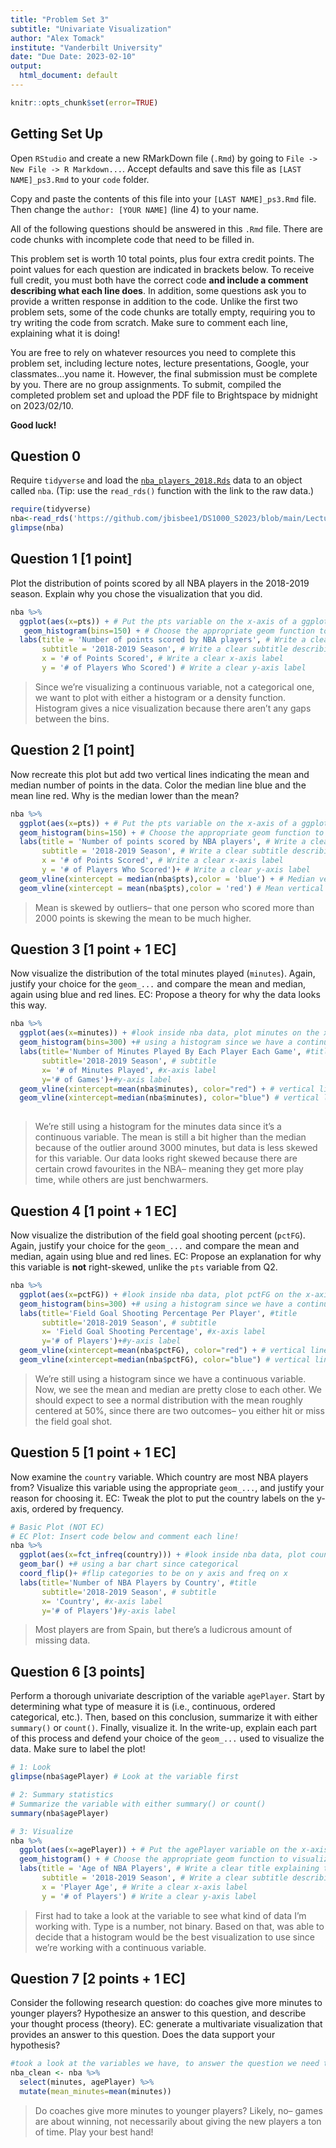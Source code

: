 ```yaml
---
title: "Problem Set 3"
subtitle: "Univariate Visualization"
author: "Alex Tomack"
institute: "Vanderbilt University"
date: "Due Date: 2023-02-10"
output:
  html_document: default
---
```


```r
knitr::opts_chunk$set(error=TRUE)
```


## Getting Set Up

Open `RStudio` and create a new RMarkDown file (`.Rmd`) by going to `File -> New File -> R Markdown...`.
Accept defaults and save this file as `[LAST NAME]_ps3.Rmd` to your `code` folder.

Copy and paste the contents of this file into your `[LAST NAME]_ps3.Rmd` file. Then change the `author: [YOUR NAME]` (line 4) to your name.

All of the following questions should be answered in this `.Rmd` file. There are code chunks with incomplete code that need to be filled in. 

This problem set is worth 10 total points, plus four extra credit points. The point values for each question are indicated in brackets below. To receive full credit, you must both have the correct code **and include a comment describing what each line does**. In addition, some questions ask you to provide a written response in addition to the code. Unlike the first two problem sets, some of the code chunks are totally empty, requiring you to try writing the code from scratch. Make sure to comment each line, explaining what it is doing!

You are free to rely on whatever resources you need to complete this problem set, including lecture notes, lecture presentations, Google, your classmates...you name it. However, the final submission must be complete by you. There are no group assignments. To submit, compiled the completed problem set and upload the PDF file to Brightspace by midnight on 2023/02/10.

**Good luck!**

## Question 0
Require `tidyverse` and load the [`nba_players_2018.Rds`](https://github.com/jbisbee1/DS1000_S2023/blob/main/Lectures/4_Uni_Multivariate/data/nba_players_2018.Rds?raw=true') data to an object called `nba`. (Tip: use the `read_rds()` function with the link to the raw data.)
```r
require(tidyverse)
nba<-read_rds('https://github.com/jbisbee1/DS1000_S2023/blob/main/Lectures/4_Uni_Multivariate/data/nba_players_2018.Rds?raw=true')
glimpse(nba)
```


## Question 1 [1 point]
Plot the distribution of points scored by all NBA players in the 2018-2019 season. Explain why you chose the visualization that you did.
```r
nba %>%
  ggplot(aes(x=pts)) + # Put the pts variable on the x-axis of a ggplot.
   geom_histogram(bins=150) + # Choose the appropriate geom function to visualize.
  labs(title = 'Number of points scored by NBA players', # Write a clear title explaining the plot
       subtitle = '2018-2019 Season', # Write a clear subtitle describing the data
       x = '# of Points Scored', # Write a clear x-axis label
       y = '# of Players Who Scored') # Write a clear y-axis label
```

> Since we're visualizing a continuous variable, not a categorical one, we want to plot with either a histogram or a density function. Histogram gives a nice visualization because there aren't any gaps between the bins. 

## Question 2 [1 point]
Now recreate this plot but add two vertical lines indicating the mean and median number of points in the data. Color the median line blue and the mean line red. Why is the median lower than the mean?

```r
nba %>%
  ggplot(aes(x=pts)) + # Put the pts variable on the x-axis of a ggplot.
  geom_histogram(bins=150) + # Choose the appropriate geom function to visualize.
  labs(title = 'Number of points scored by NBA players', # Write a clear title explaining the plot
       subtitle = '2018-2019 Season', # Write a clear subtitle describing the data
       x = '# of Points Scored', # Write a clear x-axis label
       y = '# of Players Who Scored')+ # Write a clear y-axis label
  geom_vline(xintercept = median(nba$pts),color = 'blue') + # Median vertical line (blue)
  geom_vline(xintercept = mean(nba$pts),color = 'red') # Mean vertical line (red)
```

> Mean is skewed by outliers-- that one person who scored more than 2000 points is skewing the mean to be much higher. 

## Question 3 [1 point + 1 EC]
Now visualize the distribution of the total minutes played (`minutes`). Again, justify your choice for the `geom_...` and compare the mean and median, again using blue and red lines. EC: Propose a theory for why the data looks this way.

```r
nba %>% 
  ggplot(aes(x=minutes)) + #look inside nba data, plot minutes on the x-axis
  geom_histogram(bins=300) +# using a histogram since we have a continuous variable
  labs(title='Number of Minutes Played By Each Player Each Game', #title
       subtitle='2018-2019 Season', # subtitle
       x= '# of Minutes Played', #x-axis label
       y='# of Games')+#y-axis label
  geom_vline(xintercept=mean(nba$minutes), color="red") + # vertical line drawn at mean
  geom_vline(xintercept=median(nba$minutes), color="blue") # vertical line drawn at median
  
```

> We're still using a histogram for the minutes data since it's a continuous variable. The mean is still a bit higher than the median because of the outlier around 3000 minutes, but data is less skewed for this variable. Our data looks right skewed because there are certain crowd favourites in the NBA-- meaning they get more play time, while others are just benchwarmers. 

## Question 4 [1 point + 1 EC]
Now visualize the distribution of the field goal shooting percent (`pctFG`). Again, justify your choice for the `geom_...` and compare the mean and median, again using blue and red lines. EC: Propose an explanation for why this variable is **not** right-skewed, unlike the `pts` variable from Q2.

```r
nba %>%
  ggplot(aes(x=pctFG)) + #look inside nba data, plot pctFG on the x-axis
  geom_histogram(bins=300) +# using a histogram since we have a continuous variable
  labs(title='Field Goal Shooting Percentage Per Player', #title
       subtitle='2018-2019 Season', # subtitle
       x= 'Field Goal Shooting Percentage', #x-axis label
       y='# of Players')+#y-axis label
  geom_vline(xintercept=mean(nba$pctFG), color="red") + # vertical line drawn at mean
  geom_vline(xintercept=median(nba$pctFG), color="blue") # vertical line drawn at median
```


> We're still using a histogram since we have a continuous variable. Now, we see the mean and median are pretty close to each other. We should expect to see a normal distribution with the mean roughly centered at 50%, since there are two outcomes-- you either hit or miss the field goal shot.

## Question 5 [1 point + 1 EC]
Now examine the `country` variable. Which country are most NBA players from? Visualize this variable using the appropriate `geom_...`, and justify your reason for choosing it. EC: Tweak the plot to put the country labels on the y-axis, ordered by frequency.

```r
# Basic Plot (NOT EC)
# EC Plot: Insert code below and comment each line!
nba %>%
  ggplot(aes(x=fct_infreq(country))) + #look inside nba data, plot country on the x-axis
  geom_bar() +# using a bar chart since categorical
  coord_flip()+ #flip categories to be on y axis and freq on x
  labs(title='Number of NBA Players by Country', #title
       subtitle='2018-2019 Season', # subtitle
       x= 'Country', #x-axis label
       y='# of Players')#y-axis label
```

> Most players are from Spain, but there's a ludicrous amount of missing data. 

## Question 6 [3 points]
Perform a thorough univariate description of the variable `agePlayer`. Start by determining what type of measure it is (i.e., continuous, ordered categorical, etc.). Then, based on this conclusion, summarize it with either `summary()` or `count()`. Finally, visualize it. In the write-up, explain each part of this process and defend your choice of the `geom_...` used to visualize the data. Make sure to label the plot!

```r
# 1: Look
glimpse(nba$agePlayer) # Look at the variable first

# 2: Summary statistics
# Summarize the variable with either summary() or count()
summary(nba$agePlayer)

# 3: Visualize
nba %>%
  ggplot(aes(x=agePlayer)) + # Put the agePlayer variable on the x-axis of a ggplot.
  geom_histogram() + # Choose the appropriate geom function to visualize.
  labs(title = 'Age of NBA Players', # Write a clear title explaining the plot
       subtitle = '2018-2019 Season', # Write a clear subtitle describing the data
       x = 'Player Age', # Write a clear x-axis label
       y = '# of Players') # Write a clear y-axis label
```

> First had to take a look at the variable to see what kind of data I'm working with. Type is a number, not binary. Based on that, was able to decide that a histogram would be the best visualization to use since we're working with a continuous variable. 

## Question 7 [2 points + 1 EC]
Consider the following research question: do coaches give more minutes to younger players? Hypothesize an answer to this question, and describe your thought process (theory). EC: generate a multivariate visualization that provides an answer to this question. Does the data support your hypothesis?

```r
#took a look at the variables we have, to answer the question we need to use the agePlayer and minutes variables. 
nba_clean <- nba %>%
  select(minutes, agePlayer) %>%
  mutate(mean_minutes=mean(minutes)) 
```

> Do coaches give more minutes to younger players? Likely, no-- games are about winning, not necessarily about giving the new players a ton of time. Play your best hand!


